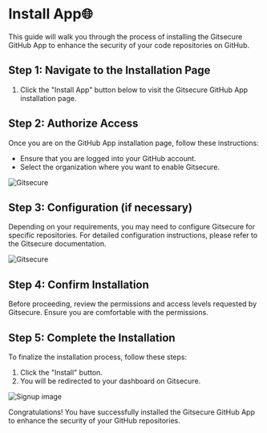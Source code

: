 

# Install App🌐

This guide will walk you through the process of installing the Gitsecure GitHub App to enhance the security of your code repositories on GitHub.


## Step 1: Navigate to the Installation Page

1. Click the "Install App" button below to visit the Gitsecure GitHub App installation page.

<Cards num={1}>
  <Card
    image
    arrow
    title="Install App"
    target = "_blank"
    href="https://github.com/apps/gitsecure-monitoring/installations/new">
  </Card>
</Cards>


## Step 2: Authorize Access

Once you are on the GitHub App installation page, follow these instructions:

- Ensure that you are logged into your GitHub account.
- Select the organization where you want to enable Gitsecure.

![Gitsecure](/screenzy-1696314977442.png)


## Step 3: Configuration (if necessary)

Depending on your requirements, you may need to configure Gitsecure for specific repositories. For detailed configuration instructions, please refer to the Gitsecure documentation.

![Gitsecure](/screenzy-1696314991980.png)


## Step 4: Confirm Installation

Before proceeding, review the permissions and access levels requested by Gitsecure. Ensure you are comfortable with the permissions.


## Step 5: Complete the Installation

To finalize the installation process, follow these steps:

1. Click the "Install" button.
2. You will be redirected to your dashboard on Gitsecure.

![Signup image](/screenzy-1696316178692.png)

<Callout type="success" emoji="👍">
    Congratulations! You have successfully installed the Gitsecure GitHub App to enhance the security of your GitHub repositories.
</Callout>




